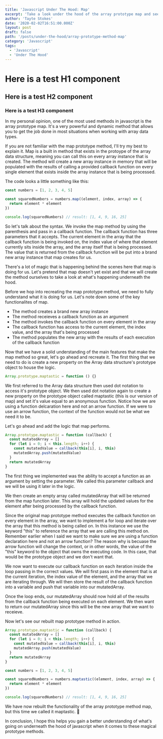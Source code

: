 ```yaml
---
title: 'Javascript Under The Hood: Map'
excerpt: 'Take a look under the hood of the array prototype map and see what is actually going on behind the scenes.'
author: 'Tayte Stokes'
date: '2020-02-02T16:51:00.000Z'
layout: post
draft: false
path: '/posts/under-the-hood/array-prototype-method-map'
category: 'Javascript'
tags:
  - 'Javascript'
  - 'Under The Hood'
---
```


# Here is a test H1 component

## Here is a test H2 component

### Here is a test H3 component

In my personal opinion, one of the most used methods in javascript is the array prototype map. It's a very powerful and dynamic method that allows you to get the job done in most situations when working with array data types.

If you are not familiar with the map prototype method, I'll try my best to explain it. Map is a built in method that exists in the protoype of the array data structure, meaning you can call this on every array instance that is created. The method will create a new array instance in memory that will be populated with the results of calling a provided callback function on every single element that exists inside the array instance that is being processed.

The code looks a little something like this:

```js
const numbers = [1, 2, 3, 4, 5]

const squaredNumbers = numbers.map((element, index, array) => {
  return element * element
})

console.log(squaredNumbers) // result: [1, 4, 9, 16, 25]
```

So let's talk about the syntax. We invoke the map method by using the parenthesis and pass in a callback function. The callback function has three parameters that it accepts. The current element in the array that the callback function is being invoked on, the index value of where that element currently sits inside the array, and the array itself that is being processed. The value that is returned from the callback function will be put into a brand new array instance that map creates for us.

There's a lot of magic that is happening behind the scenes here that map is doing for us. Let's pretend that map doesn't yet exist and that we will create the method ourselves to take a look at what's happening underneath the hood.

Before we hop into recreating the map prototype method, we need to fully understand what it is doing for us. Let's note down some of the key functionalites of map.

- The method creates a brand new array instance
- The method receieves a callback function as an argument
- The method invokes the callback function on every element in the array
- The callback function has access to the current element, the index value, and the array that's being processed
- The method populates the new array with the results of each execution of the callback function

Now that we have a solid understanding of the main features that make the map method so great, let's go ahead and recreate it. The first thing that we need to do is create a new property on the Array data structure's prototype object to house the logic.

```js
Array.prototype.maptastic = function () {}
```

We first referred to the Array data structure then used dot notation to access it's prototype object. We then used dot notation again to create a new property on the prototype object called maptastic (this is our version of map) and set it's value equal to an anonymous function. Notice how we are using a function delcaration here and not an arrow function. If we were to use an arrow function, the context of the function would not be what we need it to be.

Let's go ahead and add the logic that map performs.

```js
Array.prototype.maptastic = function (callback) {
  const mutatedArray = []
  for (let i = 0; i < this.length; i++) {
    const mutatedValue = callback(this[i], i, this)
    mutatedArray.push(mutatedValue)
  }
  return mutatedArray
}
```

The first thing we implemented was the ability to accept a function as an argument by setting the parameter. We called this parameter callback and we will be using it later in the logic.

We then create an empty array called mutatedArray that will be returned from the map function later. This array will hold the updated values for the element after being processed by the callback function.

Since the original map prototype method executes the callback function on every element in the array, we want to implement a for loop and iterate over the array that this method is being called on. In this instance we use the keyword "this" to reference the array that we are calling this method on. Remember earlier when I said we want to make sure we are using a function declaration here and not an arrow function? The reason why is becuase the arrow function will change the context, or in other words, the value of the "this" keyword to the object that owns the executing code. In this case, that would be the prototype object and we don't want that.

We now want to execute our callback function on each iteration inside the loop passing in the correct values. We will first pass in the element that is at the current iteration, the index value of the element, and the array that we are iterating through. We will then store the result of the callback function into a variable and push that variable into our mutatedArray.

Once the loop ends, our mutatedArray should now hold all of the results from the callback function being executed on each element. We then want to return our mutatedArray since this will be the new array that we want to receieve.

Now let's see our rebuilt map prototype method in action.

```js
Array.prototype.maptastic = function (callback) {
  const mutatedArray = []
  for (let i = 0; i < this.length; i++) {
    const mutatedValue = callback(this[i], i, this)
    mutatedArray.push(mutatedValue)
  }
  return mutatedArray
}

const numbers = [1, 2, 3, 4, 5]

const squaredNumbers = numbers.maptastic((element, index, array) => {
  return element * element
})

console.log(squaredNumbers) // result: [1, 4, 9, 16, 25]
```

We have now rebuilt the functionality of the array prototype method map, but this time we called it maptastic. 🎉

In conclusion, I hope this helps you gain a better understanding of what's going on underneath the hood of javascript when it comes to these magical prototype methods.

